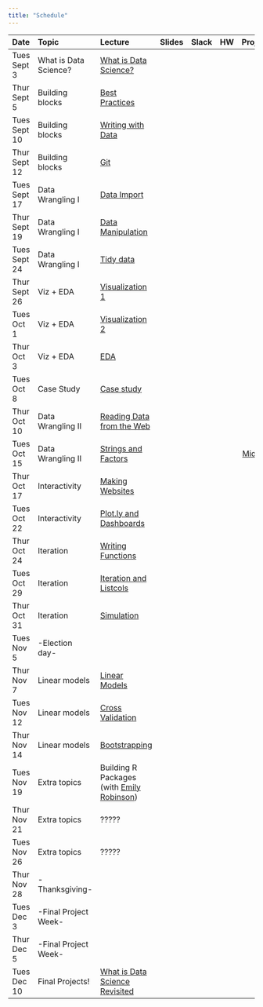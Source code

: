 ```yaml
---
title: "Schedule"
---
```


| Date          | Topic                 | Lecture                                                                      | Slides                                                                           |  Slack                                                                                         | HW                                                         |                        Projects |
|:------------- |:--------------------- |:-----------------------------------------------------------------------------|:--------------------------------------------------------------------------------:|:----------------------------------------------------------------------------------------------:|:----------------------------------------------------------:| -------------------------------:|
| Tues Sept 3   | What is Data Science? | [What is Data Science?](what_is_ds_i.html)                                   | [<i class="fas fa-desktop fa-lg"></i>](slides/what_is_data_science_i.pdf)        | [<i class="fab fa-slack fa-lg"></i>](https://p8105fall2019.slack.com/messages/general)         | [<i class="far fa-file-code fa-lg"></i>](homework_0.html)  |                                 |   
| Thur Sept 5   | Building blocks       | [Best Practices](best_practices.html)                                        | [<i class="fas fa-desktop fa-lg"></i>](slides/best_practices.pdf)                | [<i class="fab fa-slack fa-lg"></i>](https://p8105fall2019.slack.com/messages/CMPF9U6LA)       |                                                            |                                 |
| Tues Sept 10  | Building blocks       | [Writing with Data](writing_with_data.html)                                  | [<i class="fas fa-desktop fa-lg"></i>](slides/writing_with_data.pdf)             | [<i class="fab fa-slack fa-lg"></i>](https://p8105fall2019.slack.com/messages/CMPF9U6LA)       |                                                            |                                 |
| Thur Sept 12  | Building blocks       | [Git](git.html)                                                              | [<i class="fas fa-desktop fa-lg"></i>](slides/git.pdf)                           | [<i class="fab fa-slack fa-lg"></i>](https://p8105fall2019.slack.com/messages/CMPF9U6LA)       | [<i class="far fa-file-code fa-lg"></i>](homework_1.html)  |                                 |   
| Tues Sept 17  | Data Wrangling I      | [Data Import](data_import.html)                                              | [<i class="fas fa-desktop fa-lg"></i>](slides/data_import.pdf)                   | [<i class="fab fa-slack fa-lg"></i>](https://p8105fall2019.slack.com/messages/CN898UWNB)      |                                                             |                                 |
| Thur Sept 19  | Data Wrangling I      | [Data Manipulation](data_manipulation.html)                                  | [<i class="fas fa-desktop fa-lg"></i>](slides/data_manipulation.pdf)             | [<i class="fab fa-slack fa-lg"></i>](https://p8105fall2019.slack.com/messages/CN898UWNB)      |                                                             |                                 |
| Tues Sept 24  | Data Wrangling I      | [Tidy data](tidy_data.html)                                                  | [<i class="fas fa-desktop fa-lg"></i>](slides/tidy_data.pdf)                     | [<i class="fab fa-slack fa-lg"></i>](https://p8105fall2019.slack.com/messages/CN898UWNB)      | [<i class="far fa-file-code fa-lg"></i>](homework_2.html)   |                                 |   
| Thur Sept 26  | Viz + EDA             | [Visualization 1](visualization_pt1.html)                                    | [<i class="fas fa-desktop fa-lg"></i>](slides/visualization.pdf)                 | [<i class="fab fa-slack fa-lg"></i>](https://p8105fall2019.slack.com/messages/CN01ALHR7)      |                                                             |                                 |
| Tues Oct 1    | Viz + EDA             | [Visualization 2](visualization_pt2.html)                                    | [<i class="fas fa-desktop fa-lg"></i>](slides/visualization.pdf)                 | [<i class="fab fa-slack fa-lg"></i>](https://p8105fall2019.slack.com/messages/CN01ALHR7)      |                                                             |                                 |
| Thur Oct 3    | Viz + EDA             | [EDA](exploratory_analysis.html)                                             | [<i class="fas fa-desktop fa-lg"></i>](slides/exploratory_analysis.pdf)          | [<i class="fab fa-slack fa-lg"></i>](https://p8105fall2019.slack.com/messages/CN01ALHR7)      | [<i class="far fa-file-code fa-lg"></i>](homework_3.html)   |                                 |   
| Tues Oct 8    | Case Study            | [Case study](what_is_ds_ii.html)                                             | [<i class="fas fa-desktop fa-lg"></i>](slides/what_is_data_science_ii.pdf)       | [<i class="fab fa-slack fa-lg"></i>](https://p8105fall2019.slack.com/messages/CNU5YKBHR)      |                                                             |                                 |
| Thur Oct 10   | Data Wrangling II     | [Reading Data from the Web](reading_data_from_the_web.html)                  | [<i class="fas fa-desktop fa-lg"></i>](slides/reading_data_from_the_web.pdf)     | [<i class="fab fa-slack fa-lg"></i>](https://p8105fall2019.slack.com/messages/CN8998SH5)      |                                                             |                                 |
| Tues Oct 15   | Data Wrangling II     | [Strings and Factors](strings_and_factors.html)                              | [<i class="fas fa-desktop fa-lg"></i>](slides/strings_and_factors.pdf)           | [<i class="fab fa-slack fa-lg"></i>](https://p8105fall2019.slack.com/messages/CN8998SH5)      |                                                             | [Midterm](midterm_project.html) |
| Thur Oct 17   | Interactivity         | [Making Websites](making_websites.html)                                      | [<i class="fas fa-desktop fa-lg"></i>](slides/making_websites.pdf)               | [<i class="fab fa-slack fa-lg"></i>](https://p8105fall2019.slack.com/messages/CN6DF7F1B)      |                                                             |                                 |
| Tues Oct 22   | Interactivity         | [Plot.ly and Dashboards](plotly_and_dashboards.html)                         | [<i class="fas fa-desktop fa-lg"></i>](slides/plotly_and_dashboards.pdf)         | [<i class="fab fa-slack fa-lg"></i>](https://p8105fall2019.slack.com/messages/CN6DF7F1B)      | [<i class="far fa-file-code fa-lg"></i>](homework_4.html)   | [Final](final_project.html)     |
| Thur Oct 24   | Iteration             | [Writing Functions](writing_functions.html)                                  | [<i class="fas fa-desktop fa-lg"></i>](slides/writing_functions.pdf)             | [<i class="fab fa-slack fa-lg"></i>](https://p8105fall2019.slack.com/messages/CN8KK99NJ)      |                                                             |                                 |
| Tues Oct 29   | Iteration             | [Iteration and Listcols](iteration_and_listcols.html)                        | [<i class="fas fa-desktop fa-lg"></i>](slides/iteration_and_listcols.pdf)        | [<i class="fab fa-slack fa-lg"></i>](https://p8105fall2019.slack.com/messages/CN8KK99NJ)      |                                                             |                                 |
| Thur Oct 31   | Iteration             | [Simulation](simulation.html)                                                | [<i class="fas fa-desktop fa-lg"></i>](slides/simulation.pdf)                    | [<i class="fab fa-slack fa-lg"></i>](https://p8105fall2019.slack.com/messages/CN8KK99NJ)      | [<i class="far fa-file-code fa-lg"></i>](homework_5.html)   |                                 |
| Tues Nov 5    | -Election day-        |                                                                              |                                                                                  |                                                                                               |                                                             |                                 |
| Thur Nov 7    | Linear models         | [Linear Models](linear_models.html)                                          | [<i class="fas fa-desktop fa-lg"></i>](slides/linear_models.pdf)                 | [<i class="fab fa-slack fa-lg"></i>](https://p8105fall2019.slack.com/messages/CN6D894NL)      |                                                             |                                 |
| Tues Nov 12   | Linear models         | [Cross Validation](cross_validation.html)                                    | [<i class="fas fa-desktop fa-lg"></i>](slides/cross_validation.pdf)              | [<i class="fab fa-slack fa-lg"></i>](https://p8105fall2019.slack.com/messages/CN6D894NL)      |                                                             |                                 |
| Thur Nov 14   | Linear models         | [Bootstrapping](bootstrapping.html)                                          | [<i class="fas fa-desktop fa-lg"></i>](slides/bootstrapping.pdf)                 | [<i class="fab fa-slack fa-lg"></i>](https://p8105fall2019.slack.com/messages/CN6D894NL)      | [<i class="far fa-file-code fa-lg"></i>](homework_6.html)   |                                 |
| Tues Nov 19   | Extra topics          | Building R Packages (with [Emily Robinson](https://twitter.com/robinson_es)) | [<i class="fas fa-desktop fa-lg"></i>](bit.ly/nyrconf19)                         | [<i class="fab fa-slack fa-lg"></i>](https://p8105fall2019.slack.com/messages/CN01H0GHX)      |                                                             |                                 |
| Thur Nov 21   | Extra topics          | ?????                                                                        |                                                                                  | [<i class="fab fa-slack fa-lg"></i>](https://p8105fall2019.slack.com/messages/CN01H0GHX)      |                                                             |                                 |
| Tues Nov 26   | Extra topics          | ?????                                                                        |                                                                                  | [<i class="fab fa-slack fa-lg"></i>](https://p8105fall2019.slack.com/messages/CN01H0GHX)      | [<i class="far fa-file-code fa-lg"></i>](homework_7.html)   |                                 |
| Thur Nov 28   | -Thanksgiving-        |                                                                              |                                                                                  |                                                                                               |                                                             |                                 |
| Tues Dec 3    | -Final Project Week-  |                                                                              |                                                                                  |                                                                                               |                                                             |                                 |
| Thur Dec 5    | -Final Project Week-  |                                                                              |                                                                                  |                                                                                               |                                                             |                                 |
| Tues Dec 10   | Final Projects!       | [What is Data Science Revisited](what_is_ds_iii.html)                        | [<i class="fas fa-desktop fa-lg"></i>](slides/what_is_data_science_iii.pdf)      |                                                                                               |                                                             |                                 |


